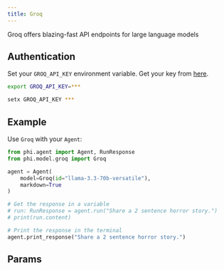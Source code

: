 ```yaml
---
title: Groq
---
```


Groq offers blazing-fast API endpoints for large language models

## Authentication

Set your `GROQ_API_KEY` environment variable. Get your key from [here](https://console.groq.com/keys).

<CodeGroup>

```bash Mac
export GROQ_API_KEY=***
```

```bash Windows
setx GROQ_API_KEY ***
```

</CodeGroup>

## Example

Use `Groq` with your `Agent`:

<CodeGroup>

```python agent.py
from phi.agent import Agent, RunResponse
from phi.model.groq import Groq

agent = Agent(
    model=Groq(id="llama-3.3-70b-versatile"),
    markdown=True
)

# Get the response in a variable
# run: RunResponse = agent.run("Share a 2 sentence horror story.")
# print(run.content)

# Print the response in the terminal
agent.print_response("Share a 2 sentence horror story.")

```

</CodeGroup>

## Params

<Snippet file="model-groq-params.mdx" />
